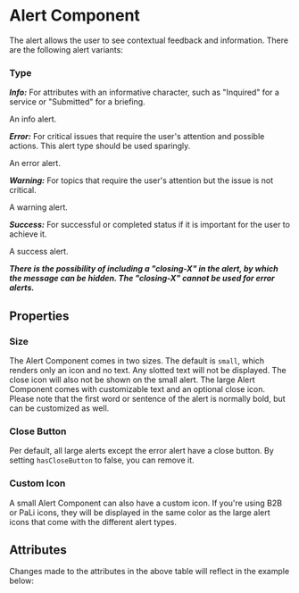 

<Meta of={AlertStories} title="Status & Feedback" />

# Alert Component

The alert allows the user to see contextual feedback and information.
There are the following alert variants:

### Type

**_Info:_** For attributes with an informative character, such as "Inquired" for a service or "Submitted" for a briefing.

<b2b-alert opened size="large" type="info">An info alert.</b2b-alert>

**_Error:_** For critical issues that require the user's attention and possible actions. This alert type should be
used sparingly.

<b2b-alert opened size="large" type="error">An error alert.</b2b-alert>

**_Warning:_** For topics that require the user's attention but the issue is not critical.

<b2b-alert opened size="large" type="warning">A warning alert.</b2b-alert>

**_Success:_** For successful or completed status if it is important for the user to achieve it.

<b2b-alert opened size="large" type="success">A success alert.</b2b-alert>

**_There is the possibility of including a "closing-X" in the alert, by which the message can be hidden. The "closing-X" cannot be used for error alerts._**

## Properties

### Size

The Alert Component comes in two sizes. The default is `small`, which renders only an icon and no text. Any slotted text will not be displayed. The close icon will also not be shown on the small alert.
The large Alert Component comes with customizable text and an optional close icon. Please note that the first word or sentence of the alert is normally bold, but can be customized as well.

### Close Button

Per default, all large alerts except the error alert have a close button. By setting `hasCloseButton` to false, you can remove it.

### Custom Icon

A small Alert Component can also have a custom icon. If you're using B2B or PaLi icons, they will be displayed in the same color as the large alert icons
that come with the different alert types.

## Attributes

<ArgTypes of={AlertStories} />
Changes made to the attributes in the above table will reflect in the example
below:
<Primary />
